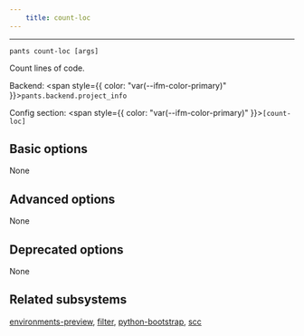```yaml
---
    title: count-loc
---
```





---

```
pants count-loc [args]
```
Count lines of code.

Backend: <span style={{ color: "var(--ifm-color-primary)" }}>`pants.backend.project_info`</span>

Config section: <span style={{ color: "var(--ifm-color-primary)" }}>`[count-loc]`</span>

## Basic options

<span className={styles.options}>

None

## Advanced options

None

## Deprecated options

None


## Related subsystems
[environments-preview](reference-environments-preview), [filter](reference-filter), [python-bootstrap](reference-python-bootstrap), [scc](reference-scc)

</span>